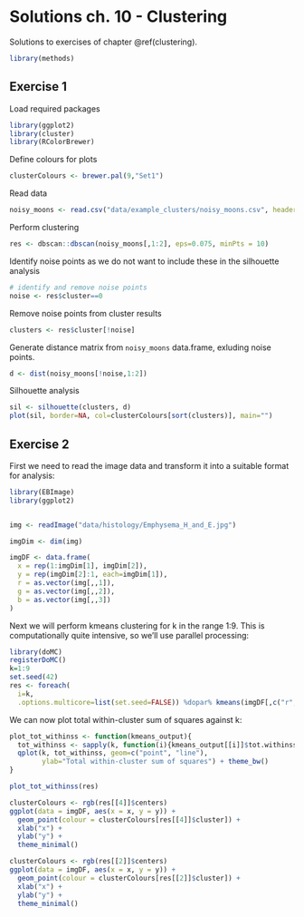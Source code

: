 # Solutions ch. 10 - Clustering {#solutions-clustering}

Solutions to exercises of chapter \@ref(clustering). 

<!--
set.seed(42)
dbscanRes <- dbscan::dbscan(t(e), eps=85, minPts=5)


d <- dist((t(e)[dbscanRes$cluster>0,]))

dbscanS <- silhouette(dbscanRes$cluster[dbscanRes$cluster>0], d)
plot(dbscanS, col="black")

-->

```r
library(methods)
```


## Exercise 1

Load required packages
```r
library(ggplot2)
library(cluster)
library(RColorBrewer)
```

Define colours for plots
```r
clusterColours <- brewer.pal(9,"Set1")
```

Read data
```r
noisy_moons <- read.csv("data/example_clusters/noisy_moons.csv", header=F)
```

Perform clustering
```r
res <- dbscan::dbscan(noisy_moons[,1:2], eps=0.075, minPts = 10)
```

Identify noise points as we do not want to include these in the silhouette analysis
```r
# identify and remove noise points
noise <- res$cluster==0
```

Remove noise points from cluster results
```r
clusters <- res$cluster[!noise]
```

Generate distance matrix from ```noisy_moons``` data.frame, exluding noise points.
```r
d <- dist(noisy_moons[!noise,1:2])
```

Silhouette analysis
```r
sil <- silhouette(clusters, d)
plot(sil, border=NA, col=clusterColours[sort(clusters)], main="")
```






## Exercise 2

First we need to read the image data and transform it into a suitable format for analysis:
```r
library(EBImage)
library(ggplot2)


img <- readImage("data/histology/Emphysema_H_and_E.jpg")

imgDim <- dim(img)

imgDF <- data.frame(
  x = rep(1:imgDim[1], imgDim[2]),
  y = rep(imgDim[2]:1, each=imgDim[1]),
  r = as.vector(img[,,1]),
  g = as.vector(img[,,2]),
  b = as.vector(img[,,3])
)
```

Next we will perform kmeans clustering for k in the range 1:9. This is computationally quite intensive, so we'll use parallel processing:
```r
library(doMC)
registerDoMC()
k=1:9
set.seed(42)
res <- foreach(
  i=k, 
  .options.multicore=list(set.seed=FALSE)) %dopar% kmeans(imgDF[,c("r", "g", "b")], i, nstart=50)
```

We can now plot total within-cluster sum of squares against k:
```r
plot_tot_withinss <- function(kmeans_output){
  tot_withinss <- sapply(k, function(i){kmeans_output[[i]]$tot.withinss})
  qplot(k, tot_withinss, geom=c("point", "line"), 
        ylab="Total within-cluster sum of squares") + theme_bw()
}

plot_tot_withinss(res)
```





```r
clusterColours <- rgb(res[[4]]$centers) 
ggplot(data = imgDF, aes(x = x, y = y)) + 
  geom_point(colour = clusterColours[res[[4]]$cluster]) +
  xlab("x") +
  ylab("y") +
  theme_minimal()
```


```r
clusterColours <- rgb(res[[2]]$centers) 
ggplot(data = imgDF, aes(x = x, y = y)) + 
  geom_point(colour = clusterColours[res[[2]]$cluster]) +
  xlab("x") +
  ylab("y") +
  theme_minimal()
```

